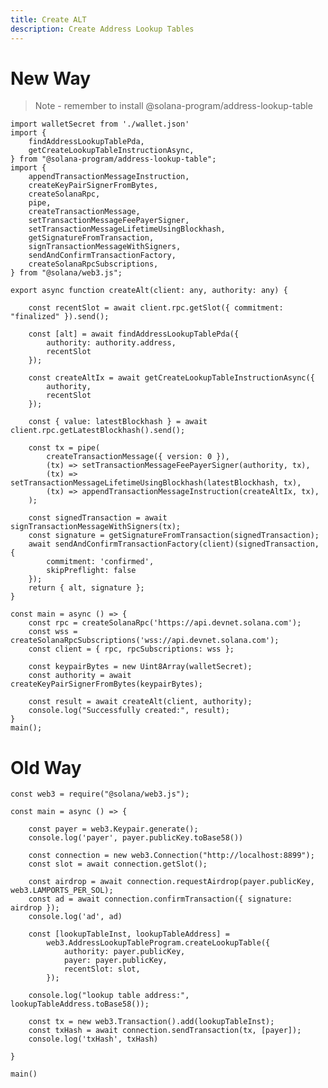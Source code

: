 ```yaml
---
title: Create ALT
description: Create Address Lookup Tables
---
```



# New Way

> Note - remember to install @solana-program/address-lookup-table

```tsx
import walletSecret from './wallet.json'
import {
    findAddressLookupTablePda,
    getCreateLookupTableInstructionAsync,
} from "@solana-program/address-lookup-table";
import {
    appendTransactionMessageInstruction,
    createKeyPairSignerFromBytes,
    createSolanaRpc,
    pipe,
    createTransactionMessage,
    setTransactionMessageFeePayerSigner,
    setTransactionMessageLifetimeUsingBlockhash,
    getSignatureFromTransaction,
    signTransactionMessageWithSigners,
    sendAndConfirmTransactionFactory,
    createSolanaRpcSubscriptions,
} from "@solana/web3.js";

export async function createAlt(client: any, authority: any) {

    const recentSlot = await client.rpc.getSlot({ commitment: "finalized" }).send();

    const [alt] = await findAddressLookupTablePda({
        authority: authority.address,
        recentSlot
    });

    const createAltIx = await getCreateLookupTableInstructionAsync({
        authority,
        recentSlot
    });

    const { value: latestBlockhash } = await client.rpc.getLatestBlockhash().send();

    const tx = pipe(
        createTransactionMessage({ version: 0 }),
        (tx) => setTransactionMessageFeePayerSigner(authority, tx),
        (tx) => setTransactionMessageLifetimeUsingBlockhash(latestBlockhash, tx),
        (tx) => appendTransactionMessageInstruction(createAltIx, tx),
    );

    const signedTransaction = await signTransactionMessageWithSigners(tx);
    const signature = getSignatureFromTransaction(signedTransaction);
    await sendAndConfirmTransactionFactory(client)(signedTransaction, {
        commitment: 'confirmed',
        skipPreflight: false
    });
    return { alt, signature };
}

const main = async () => {
    const rpc = createSolanaRpc('https://api.devnet.solana.com');
    const wss = createSolanaRpcSubscriptions('wss://api.devnet.solana.com');
    const client = { rpc, rpcSubscriptions: wss };

    const keypairBytes = new Uint8Array(walletSecret);
    const authority = await createKeyPairSignerFromBytes(keypairBytes);

    const result = await createAlt(client, authority);
    console.log("Successfully created:", result);
}
main();

```

# Old Way
```tsx
const web3 = require("@solana/web3.js");

const main = async () => {

    const payer = web3.Keypair.generate();
    console.log('payer', payer.publicKey.toBase58())

    const connection = new web3.Connection("http://localhost:8899");
    const slot = await connection.getSlot();

    const airdrop = await connection.requestAirdrop(payer.publicKey, web3.LAMPORTS_PER_SOL);
    const ad = await connection.confirmTransaction({ signature: airdrop });
    console.log('ad', ad)

    const [lookupTableInst, lookupTableAddress] =
        web3.AddressLookupTableProgram.createLookupTable({
            authority: payer.publicKey,
            payer: payer.publicKey,
            recentSlot: slot,
        });

    console.log("lookup table address:", lookupTableAddress.toBase58());

    const tx = new web3.Transaction().add(lookupTableInst);
    const txHash = await connection.sendTransaction(tx, [payer]);
    console.log('txHash', txHash)

}

main()


```
